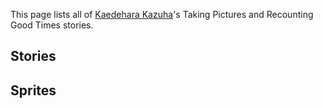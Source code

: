 {{Unofficial Translation}}
This page lists all of [[Kaedehara Kazuha]]'s Taking Pictures and Recounting Good Times stories.

==Stories==
{{TPRGT Stories by Category Table}}

==Sprites==
{{Files by Category Gallery|Taking Pictures and Recounting Good Times Sprites & Kaedehara Kazuha Images}}
